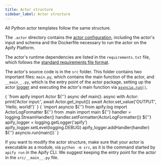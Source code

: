 ```yaml
---
title: Actor structure
sidebar_label: Actor structure
---
```



All Python actor templates follow the same structure.

The `.actor` directory contains the [actor configuration](https://docs.apify.com/platform/actors/development/actor-config),
including the actor's input and schema and the Dockerfile necessary to run the actor on the Apify Platform.

The actor's runtime dependencies are listed in the `requirements.txt` file,
which follows the [standard requirements file format](https://pip.pypa.io/en/stable/reference/requirements-file-format/).

The actor's source code is in the `src` folder. This folder contains two important files:
`main.py`, which contains the main function of the actor,
and `__main__.py`, which is the entry point of the actor package,
setting up the actor [logger](../concepts/logging)
and executing the actor's main function via [`asyncio.run()`](https://docs.python.org/3/library/asyncio-runner.html#asyncio.run).

<Tabs>
    <TabItem value="main.py" label="main.py" default>
        <CodeBlock language="python">{
`from apify import Actor
${''}
async def main():
    async with Actor:
        print('Actor input:', await Actor.get_input())
        await Actor.set_value('OUTPUT', 'Hello, world!')`
        }</CodeBlock>
    </TabItem>
    <TabItem value="__main__.py" label="__main.py__">
        <CodeBlock language="python">{
`import asyncio
${''}
from apify.log import ActorLogFormatter
${''}
from .main import main
${''}
handler = logging.StreamHandler()
handler.setFormatter(ActorLogFormatter())
${''}
apify_logger = logging.getLogger('apify')
apify_logger.setLevel(logging.DEBUG)
apify_logger.addHandler(handler)
${''}
asyncio.run(main())`
        }</CodeBlock>
    </TabItem>
</Tabs>

If you want to modify the actor structure,
make sure that your actor is executable as a module, via `python -m src`,
as it is the command started by `apify run` in the Apify CLI.
We suggest keeping the entry point for the actor in the `src/__main__.py` file.

